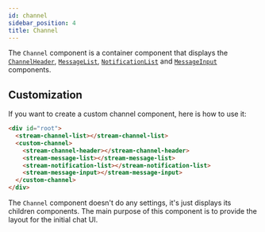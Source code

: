 ```yaml
---
id: channel
sidebar_position: 4
title: Channel
---
```


The `Channel` component is a container component that displays the [`ChannelHeader`](./channel-header.mdx), [`MessageList`](./message-list.mdx), [`NotificationList`](./notifications.mdx) and [`MessageInput`](./message-input.mdx) components.

## Customization

If you want to create a custom channel component, here is how to use it:

```html
<div id="root">
  <stream-channel-list></stream-channel-list>
  <custom-channel>
    <stream-channel-header></stream-channel-header>
    <stream-message-list></stream-message-list>
    <stream-notification-list></stream-notification-list>
    <stream-message-input></stream-message-input>
  </custom-channel>
</div>
```

The `Channel` component doesn't do any settings, it's just displays its children components. The main purpose of this component is to provide the layout for the initial chat UI.
